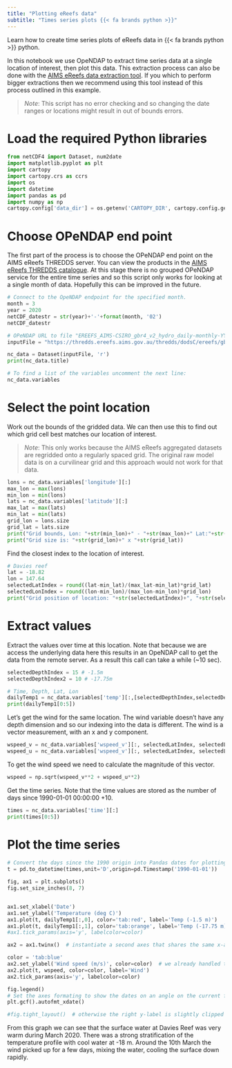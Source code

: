 ---
title: "Plotting eReefs data"
subtitle: "Times series plots {{< fa brands python >}}"
---

:::{.tutorial-description}
Learn how to create time series plots of eReefs data in {{< fa brands python >}} python.
:::

In this notebook we use OpeNDAP to extract time series data at a single location of interest, then plot this data. This extraction process can also be done with the [AIMS eReefs data extraction tool](https://extraction.ereefs.aims.gov.au/). If you which to perform bigger extractions then we recommend using this tool instead of this process outlined in this example.

> *Note*: This script has no error checking and so changing the date ranges or locations might result in out of bounds errors.

# Load the required Python libraries

```{python}
from netCDF4 import Dataset, num2date
import matplotlib.pyplot as plt
import cartopy
import cartopy.crs as ccrs
import os
import datetime
import pandas as pd
import numpy as np
cartopy.config['data_dir'] = os.getenv('CARTOPY_DIR', cartopy.config.get('data_dir'))
```

# Choose OPeNDAP end point

The first part of the process is to choose the OPeNDAP end point on the AIMS eReefs THREDDS server. You can view the products in the [AIMS eReefs THREDDS catalogue](https://thredds.ereefs.aims.gov.au/thredds/catalog/ereefs/gbr4_v2/catalog.html). At this stage there is no grouped OPeNDAP service for the entire time series and so this script only works for looking at a single month of data. Hopefully this can be improved in the future.

```{python}
# Connect to the OpeNDAP endpoint for the specified month.
month = 3
year = 2020
netCDF_datestr = str(year)+'-'+format(month, '02')
netCDF_datestr
```

```{python}
# OPeNDAP URL to file "EREEFS_AIMS-CSIRO_gbr4_v2_hydro_daily-monthly-YYYY-MM.nc". Hydrodynamic 4km model, daily data for the month specified
inputFile = "https://thredds.ereefs.aims.gov.au/thredds/dodsC/ereefs/gbr4_v2/daily-monthly/EREEFS_AIMS-CSIRO_gbr4_v2_hydro_daily-monthly-"+netCDF_datestr+".nc"

nc_data = Dataset(inputFile, 'r')
print(nc_data.title)

# To find a list of the variables uncomment the next line:
nc_data.variables
```

# Select the point location
Work out the bounds of the gridded data. We can then use this to find out which grid cell best matches our location of interest.

> *Note*: This only works because the AIMS eReefs aggregated datasets are regridded onto a regularly spaced grid. The original raw model data is on a curvilinear grid and this approach would not work for that data.

```{python}
lons = nc_data.variables['longitude'][:]
max_lon = max(lons)
min_lon = min(lons)
lats = nc_data.variables['latitude'][:]
max_lat = max(lats)
min_lat = min(lats)
grid_lon = lons.size
grid_lat = lats.size
print("Grid bounds, Lon: "+str(min_lon)+" - "+str(max_lon)+" Lat:"+str(min_lat)+" - "+str(max_lat))
print("Grid size is: "+str(grid_lon)+" x "+str(grid_lat))
```

Find the closest index to the location of interest.

```{python}
# Davies reef
lat = -18.82
lon = 147.64
selectedLatIndex = round((lat-min_lat)/(max_lat-min_lat)*grid_lat)
selectedLonIndex = round((lon-min_lon)/(max_lon-min_lon)*grid_lon)
print("Grid position of location: "+str(selectedLatIndex)+", "+str(selectedLonIndex))
```

# Extract values

Extract the values over time at this location. Note that because we are access the underlying data here this results in an OpeNDAP call to get the data from the remote server. As a result this call can take a while (~10 sec).

```{python}
selectedDepthIndex = 15 # -1.5m
selectedDepthIndex2 = 10 # -17.75m

# Time, Depth, Lat, Lon
dailyTemp1 = nc_data.variables['temp'][:,[selectedDepthIndex,selectedDepthIndex2], selectedLatIndex, selectedLonIndex]
print(dailyTemp1[0:5])
```

Let's get the wind for the same location. The wind variable doesn't have any depth dimension and so our indexing into the data is different. The wind is a vector measurement, with an x and y component.

```{python}
wspeed_v = nc_data.variables['wspeed_v'][:, selectedLatIndex, selectedLonIndex]
wspeed_u = nc_data.variables['wspeed_v'][:, selectedLatIndex, selectedLonIndex]
```

To get the wind speed we need to calculate the magnitude of this vector.

```{python}
wspeed = np.sqrt(wspeed_v**2 + wspeed_u**2)
```

Get the time series. Note that the time values are stored as the number of days since 1990-01-01 00:00:00 +10.

```{python}
times = nc_data.variables['time'][:]
print(times[0:5])
```

# Plot the time series

```{python}
# Convert the days since the 1990 origin into Pandas dates for plotting
t = pd.to_datetime(times,unit='D',origin=pd.Timestamp('1990-01-01'))

fig, ax1 = plt.subplots()
fig.set_size_inches(8, 7)


ax1.set_xlabel('Date')
ax1.set_ylabel('Temperature (deg C)')
ax1.plot(t, dailyTemp1[:,0], color='tab:red', label='Temp (-1.5 m)')
ax1.plot(t, dailyTemp1[:,1], color='tab:orange', label='Temp (-17.75 m)')
#ax1.tick_params(axis='y', labelcolor=color)

ax2 = ax1.twinx()  # instantiate a second axes that shares the same x-axis

color = 'tab:blue'
ax2.set_ylabel('Wind speed (m/s)', color=color)  # we already handled the x-label with ax1
ax2.plot(t, wspeed, color=color, label='Wind')
ax2.tick_params(axis='y', labelcolor=color)

fig.legend()
# Set the axes formating to show the dates on an angle on the current figure (gcf)
plt.gcf().autofmt_xdate()

#fig.tight_layout()  # otherwise the right y-label is slightly clipped
```

From this graph we can see that the surface water at Davies Reef was very warm during March 2020. There was a strong stratification of the temperature profile with cool water at -18 m. Around the 10th March the wind picked up for a few days, mixing the water, cooling the surface down rapidly.
